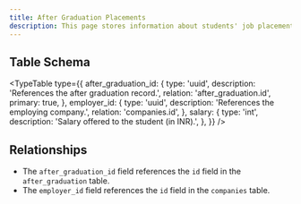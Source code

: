 ```yaml
---
title: After Graduation Placements
description: This page stores information about students' job placements after graduation, including employer details and salary.
---
```


## Table Schema

<TypeTable
  type={{
    after_graduation_id: {
      type: 'uuid',
      description: 'References the after graduation record.',
      relation: 'after_graduation.id',
      primary: true,
    },
    employer_id: {
      type: 'uuid',
      description: 'References the employing company.',
      relation: 'companies.id',
    },
    salary: {
      type: 'int',
      description: 'Salary offered to the student (in INR).',
    },
  }}
/>

## Relationships

- The `after_graduation_id` field references the `id` field in the `after_graduation` table.
- The `employer_id` field references the `id` field in the `companies` table.

<Cards>
  <Card title="Go to After Graduation Table" href="./after_graduation" />
  <Card title="Go to Companies Table" href="./companies" />
</Cards>
